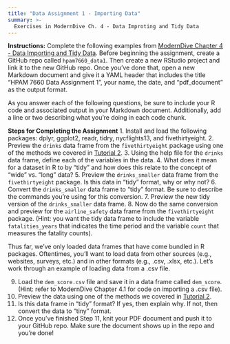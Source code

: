 ```yaml
---
title: "Data Assignment 1 - Importing Data"
summary: >-
  Exercises in ModernDive Ch. 4 - Data Improting and Tidy Data 
---
```


**Instructions:** Complete the following examples from [ModernDive Chapter 4 - Data Importing and Tidy Data](https://moderndive.com/4-tidy.html). Before beginning the assignment, create a GitHub repo called `hpam7660_data1`. Then create a new RStudio project and link it to the new GitHub repo. Once you've done that, open a new Markdown document and give it a YAML header that includes the title "HPAM 7660 Data Assignment 1", your name, the date, and "pdf_document" as the output format.

As you answer each of the following questions, be sure to include your R code and associated output in your Markdown document. Additionally, add a line or two describing what you're doing in each code chunk.

**Steps for Completing the Assignment**
1. Install and load the following packages: dplyr, ggplot2, readr, tidry, nycflights13, and fivethirtyeight. 
2. Preview the `drinks` data frame from the `fivethirtyeight` package using one of the methods we covered in [Tutorial 2](/assignments/tutorial_2.qmd).
3. Using the help file for the `drinks` data frame, define each of the variables in the data.
4. What does it mean for a dataset in R to by "tidy" and how does this relate to the concept of "wide" vs. "long" data?
5. Preview the `drinks_smaller` data frame from the `fivethirtyeight` package. Is this data in "tidy" format, why or why not?
6. Convert the `drinks_smaller` data frame to "tidy" format. Be sure to describe the commands you're using for this conversion.
7. Preview the new tidy version of the `drinks_smaller` data frame.
8. Now do the same conversion and preview for the `airline_safety` data frame from the `fivethirtyeight` package. (Hint: you want the tidy data frame to include the variable `fatalities_years` that indicates the time period and the variable `count` that measures the fatality counts).

Thus far, we've only loaded data frames that have come bundled in R packages. Oftentimes, you'll want to load data from other sources (e.g., websites, surveys, etc.) and in other formats (e.g., .csv, .xlsx, etc.). Let's work through an example of loading data from a .csv file.

9. Load the `dem_score.csv` file and save it in a data frame called `dem_score`. (Hint: refer to ModernDive Chapter 4.1 for code on importing a .csv file).
10. Preview the data using one of the methods we covered in [Tutorial 2](/assignments/tutorial_2.qmd).
11. Is this data frame in "tidy" format? If yes, then explain why. If not, then convert the data to "tiny" format.
12. Once you've finished Step 11, knit your PDF document and push it to your GitHub repo. Make sure the document shows up in the repo and you're done!